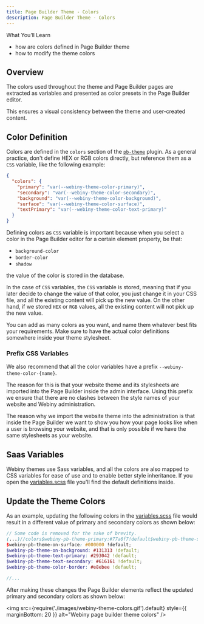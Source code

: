 ```yaml
---
title: Page Builder Theme - Colors
description: Page Builder Theme - Colors
---
```



<!-- Always include this section on top of the page. -->

<Alert type="success">

What You’ll Learn

- how are colors defined in Page Builder theme
- how to modify the theme colors

</Alert>

## Overview

The colors used throughout the theme and Page Builder pages are extracted as variables and presented as color presets in the Page Builder editor.

This ensures a visual consistency between the theme and user-created content.

## Color Definition

Colors are defined in the `colors` section of the [`pb-theme`](/docs/references/page-builder/plugins#pb-theme) plugin.
As a general practice, don't define HEX or RGB colors directly, but reference them as a `CSS` variable, like the following example:

```json apps/theme/pageBuilder/index.ts
{
  "colors": {
    "primary": "var(--webiny-theme-color-primary)",
    "secondary": "var(--webiny-theme-color-secondary)",
    "background": "var(--webiny-theme-color-background)",
    "surface": "var(--webiny-theme-color-surface)",
    "textPrimary": "var(--webiny-theme-color-text-primary)"
  }
}
```

<Alert type="info">

Defining colors as `CSS` variable is important because when you select a color in the Page Builder editor for a certain element property, be that:

- `background-color`
- `border-color`
- `shadow`

the value of the color is stored in the database.

In the case of `CSS` variables, the `CSS` variable is stored, meaning that if you later decide to change the value of that color, you just change it in your CSS file, and all the existing content will pick up the new value.
On the other hand, if we stored `HEX` or `RGB` values, all the existing content will not pick up the new value.

</Alert>

You can add as many colors as you want, and name them whatever best fits your requirements. Make sure to have the actual color definitions somewhere inside your theme stylesheet.

### Prefix CSS Variables

We also recommend that all the color variables have a prefix `--webiny-theme-color-{name}`.

The reason for this is that your website theme and its stylesheets are imported into the Page Builder inside the admin interface. Using this prefix we ensure that there are no clashes between the style names of your website and Webiny administration.

The reason why we import the website theme into the administration is that inside the Page Builder we want to show you how your page looks like when a user is browsing your website, and that is only possible if we have the same stylesheets as your website.

## Saas Variables

Webiny themes use Sass variables, and all the colors are also mapped to CSS variables for ease of use and to enable better
style inheritance. <!-- Add the link to style inheritance article -->
If you open the [variables.scss](https://github.com/webiny/webiny-js/blob/next/apps/theme/pageBuilder/styles/variables.scss) file you'll find the default definitions inside.

## Update the Theme Colors

As an example, updating the following colors in the [variables.scss](https://github.com/webiny/webiny-js/blob/next/apps/theme/pageBuilder/styles/variables.scss)
file would result in a different value of primary and secondary colors as shown below:

```scss {5-6} apps/theme/pageBuilder/styles/variables.scss
// Some code is removed for the sake of brevity.
(...)//colors$webiny-pb-theme-primary:#77a6f7!default$webiny-pb-theme-secondary:#00887a!default$webiny-pb-theme-background:#eaecec!default$webiny-pb-theme-surface:#ffffff!default$webiny-pb-theme-on-primary:#ffffff!default$webiny-pb-theme-on-secondary: #ffffff !default;
$webiny-pb-theme-on-surface: #000000 !default;
$webiny-pb-theme-on-background: #131313 !default;
$webiny-pb-theme-text-primary: #293042 !default;
$webiny-pb-theme-text-secondary: #616161 !default;
$webiny-pb-theme-color-border: #e8ebee !default;

//...
```

After making these changes the Page Builder elements reflect the updated primary and secondary colors as shown below:

<!-- vale off -->

<img
  src={require('./images/webiny-theme-colors.gif').default}
  style={{ marginBottom: 20 }}
  alt="Webiny page builder theme colors"
/>

<!-- vale on -->
